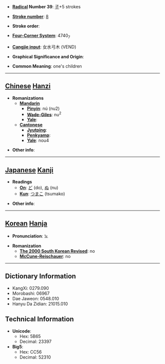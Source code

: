 * '''[[Wiktionary:Chinese radical index| Radical]] Number 39''': [[Wiktionary:Chinese radical index 子|子]]+5 strokes

* '''[[Wiktionary:Chinese total strokes index|Stroke number]]''': [[Wiktionary:Chinese total strokes index 8|8]]

* '''Stroke order''': 

* '''[[Wiktionary:Chinese four corner index|Four-Corner System]]''': 4740<sub>7</sub>

* '''[[Wiktionary:Chinese Cangjie index|Cangjie input]]''': 女水弓木 (VEND)

* '''Graphical Significance and Origin''': 

* '''Common Meaning''': one's children

----

== [[Chinese]] [[Hanzi]] ==

* '''Romanizations'''
** '''[[Mandarin]]'''
*** '''[[Pinyin]]''': nú (nu2)
*** '''[[Wade-Giles]]''': nu<sup>2</sup>
*** '''[[Yale]]''': 
** '''[[Cantonese]]'''
*** '''[[Jyutping]]''':
*** '''[[Penkyamp]]''': 
*** '''[[Yale]]''': nou4

* '''Other info''': 

----

== [[Japanese]] [[Kanji]] ==

* '''Readings'''
** '''[[On]]''': [[ど]] (do), [[ぬ]] (nu)
** '''[[Kun]]''': [[つまこ]] (tsumako)

* '''Other info''':  

----

== [[Korean]] [[Hanja]] ==

* '''Pronunciation''': 노

* '''Romanization'''
** '''[[The 2000 South Korean Revised Romanization|The 2000 South Korean Revised]]''': no
** '''[[McCune-Reischauer]]''': no

----

== Dictionary Information ==

* KangXi: 0279.090
* Morobashi: 06967
* Dae Jaweon: 0548.010
* Hanyu Da Zidian: 21015.010

== Technical Information ==

* '''Unicode''':
** Hex: 5B65
** Decimal: 23397
* '''Big5''':
** Hex: CC56
** Decimal: 52310